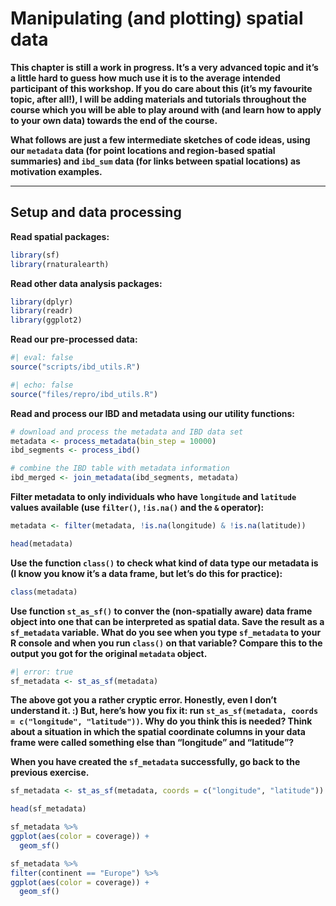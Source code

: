 # Manipulating (and plotting) spatial data

**This chapter is still a work in progress. It's a very advanced topic and
it's a little hard to guess how much use it is to the average intended
participant of this workshop. If you do care about this (it's my favourite
topic, after all!), I will be adding materials and tutorials throughout
the course which you will be able to play around with (and learn how to
apply to your own data) towards the end of the course.**

**What follows are just a few intermediate sketches of code ideas, using
our `metadata` data (for point locations and region-based spatial summaries)
and `ibd_sum` data (for links between spatial locations) as motivation examples.**

---

## Setup and data processing

**Read spatial packages:**

```r
library(sf)
library(rnaturalearth)
```

**Read other data analysis packages:**

```r
library(dplyr)
library(readr)
library(ggplot2)
```

**Read our pre-processed data:**

```r
#| eval: false
source("scripts/ibd_utils.R")
```

```r
#| echo: false
source("files/repro/ibd_utils.R")
```

**Read and process our IBD and metadata using our utility functions:**

```r
# download and process the metadata and IBD data set
metadata <- process_metadata(bin_step = 10000)
ibd_segments <- process_ibd()

# combine the IBD table with metadata information
ibd_merged <- join_metadata(ibd_segments, metadata)
```

**Filter metadata to only individuals who have `longitude` and `latitude`
values available (use `filter()`, `!is.na()` and the `&` operator):**

```r
metadata <- filter(metadata, !is.na(longitude) & !is.na(latitude))

head(metadata)
```

**Use the function `class()` to check what kind of data type our metadata
is (I know you know it's a data frame, but let's do this for practice):**

```r
class(metadata)
```

**Use function `st_as_sf()` to conver the (non-spatially aware) data frame
object into one that can be interpreted as spatial data. Save the result
as a `sf_metadata` variable. What do you see when you type `sf_metadata`
to your R console and when you run `class()` on that variable? Compare this
to the output you got for the original `metadata` object.**

```r
#| error: true
sf_metadata <- st_as_sf(metadata)
```

**The above got you a rather cryptic error. Honestly, even I don't understand
it. :) But, here's how you fix it: run
`st_as_sf(metadata, coords = c("longitude", "latitude"))`. Why do you
think this is needed? Think about a situation in which the spatial coordinate
columns in your data frame were called something else than "longitude" and
"latitude"?**

**When you have created the `sf_metadata` successfully, go back to the previous
exercise.**

```r
sf_metadata <- st_as_sf(metadata, coords = c("longitude", "latitude"))

head(sf_metadata)
```

```r
sf_metadata %>%
ggplot(aes(color = coverage)) +
  geom_sf()
```

```r
sf_metadata %>%
filter(continent == "Europe") %>%
ggplot(aes(color = coverage)) +
  geom_sf()
```



